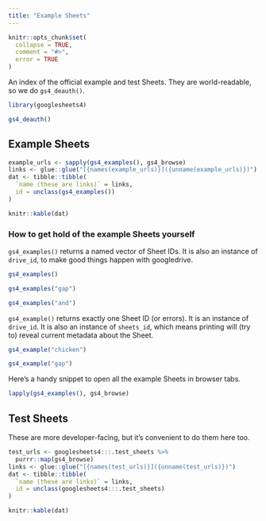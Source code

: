 ```yaml
---
title: "Example Sheets"
---
```


```r
knitr::opts_chunk$set(
  collapse = TRUE,
  comment = "#>", 
  error = TRUE
)
```

An index of the official example and test Sheets. They are world-readable, so we do `gs4_deauth()`.

```r
library(googlesheets4)

gs4_deauth()
```

## Example Sheets

```r
example_urls <- sapply(gs4_examples(), gs4_browse)
links <- glue::glue("[{names(example_urls)}]({unname(example_urls)})")
dat <- tibble::tibble(
  `name (these are links)` = links,
  id = unclass(gs4_examples())
)
```

```r
knitr::kable(dat)
```

### How to get hold of the example Sheets yourself

`gs4_examples()` returns a named vector of Sheet IDs. It is also an instance of `drive_id`, to make good things happen with googledrive.

```r
gs4_examples()

gs4_examples("gap")

gs4_examples("and")
```

`gs4_example()` returns exactly one Sheet ID (or errors). It is an instance of `drive_id`. It is also an instance of `sheets_id`, which means printing will (try to) reveal current metadata about the Sheet.

```r
gs4_example("chicken")

gs4_example("gap")
```

Here's a handy snippet to open all the example Sheets in browser tabs.

```r
lapply(gs4_examples(), gs4_browse)
```

## Test Sheets

These are more developer-facing, but it's convenient to do them here too.

```r
test_urls <- googlesheets4:::.test_sheets %>% 
  purrr::map(gs4_browse)
links <- glue::glue("[{names(test_urls)}]({unname(test_urls)})")
dat <- tibble::tibble(
  `name (these are links)` = links,
  id = unclass(googlesheets4:::.test_sheets)
)
```

```r
knitr::kable(dat)
```
